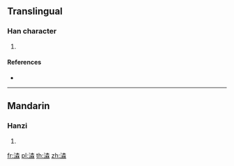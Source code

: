 {{character info/new}}
==Translingual==

===Han character===
{{Han char|rn=85|rad=水|as=12|sn=15|four=|canj=EDDD|ids=⿰氵森}}

# {{defn|Han|sort=水12}}

====References====
* {{Han ref|kx=0651.060|dkj=18297|hdz=31737.060|uh=6F79|ud=28537}}

----

==Mandarin==

===Hanzi===
{{cmn-hanzi|pin=[[chán]] ([[chan2]])|wg=ch'an<sup>2</sup>}}

# {{defn|lang=cmn|sort=水12}}

[[fr:潹]]
[[pl:潹]]
[[th:潹]]
[[zh:潹]]